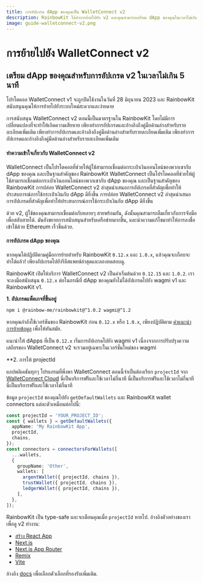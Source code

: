 ```yaml
---
title: การอัปเกรด dApp ของคุณเป็น WalletConnect v2
description: RainbowKit ได้ทำการย้ายไปยัง v2 และคุณสามารถเตรียม dApp ของคุณในเวลาไม่เกิน 5 นาที
image: guide-walletconnect-v2.png
---
```


# การย้ายไปยัง WalletConnect v2

## เตรียม dApp ของคุณสำหรับการอัปเกรด v2 ในเวลาไม่เกิน 5 นาที

โปรโตคอล WalletConnect v1 จะถูกปิดใช้งานในวันที่ 28 มิถุนายน 2023 และ RainbowKit สนับสนุนคุณให้การย้ายไปยังระบบใหม่สะดวกและง่ายดาย

การสนับสนุน WalletConnect v2 ตอนนี้เป็นมาตรฐานใน RainbowKit โดยไม่มีการเปลี่ยนแปลงที่จะทำให้เกิดความเสียหาย เพียงทำการอัปเกรดและอ้างอิงถึงคู่มือด้านล่างสำหรับรายละเอียดเพิ่มเติม เพียงทำการอัปเกรดและอ้างอิงถึงคู่มือด้านล่างสำหรับรายละเอียดเพิ่มเติม เพียงทำการอัปเกรดและอ้างอิงถึงคู่มือด้านล่างสำหรับรายละเอียดเพิ่มเติม

#### ทำความเข้าใจเกี่ยวกับ WalletConnect v2

WalletConnect เป็นโปรโตคอลที่ช่วยให้ผู้ใช้สามารถเชื่อมต่อกระเป๋าเงินออนไลน์ของพวกเขากับ dApp ของคุณ และเป็นฐานสำคัญของ RainbowKit WalletConnect เป็นโปรโตคอลที่ช่วยให้ผู้ใช้สามารถเชื่อมต่อกระเป๋าเงินออนไลน์ของพวกเขากับ dApp ของคุณ และเป็นฐานสำคัญของ RainbowKit การปล่อย WalletConnect v2 ล่าสุดนำเสนอการอัปเกรดที่สำคัญเพื่อทำให้ประสบการณ์การใช้กระเป๋าเงินกับ dApp ดียิ่งขึ้น การปล่อย WalletConnect v2 ล่าสุดนำเสนอการอัปเกรดที่สำคัญเพื่อทำให้ประสบการณ์การใช้กระเป๋าเงินกับ dApp ดียิ่งขึ้น

ด้วย v2, ผู้ใช้ของคุณสามารถเชื่อมต่อกับหลายๆ สายพร้อมกัน, ดังนั้นคุณสามารถลืมเกี่ยวกับการจับมือเพื่อสลับสายได้. มันยังขยายการสนับสนุนสำหรับเครือข่ายมากขึ้น, และนำความแก้ไขมาทำให้การลงชื่อเข้าใช้ด้วย Ethereum เร็วขึ้นด้วย.

#### การอัปเกรด dApp ของคุณ

หากคุณได้ปฏิบัติตามคู่มือการย้ายสำหรับ RainbowKit `0.12.x` และ `1.0.x`, แล้วคุณจะเกือบจะทำได้แล้ว! เพียงอัปเกรดไปยังรีลีสแพทช์ล่าสุดและลองทดสอบดู.

RainbowKit เปิดให้บริการ WalletConnect v2 เป็นค่าเริ่มต้นด้วย `0.12.15` และ `1.0.2`. เราจะลงมือสนับสนุน `0.12.x` ต่อในกรณีที่ dApp ของคุณยังไม่ได้อัปเกรดไปยัง wagmi v1 และ RainbowKit v1.

**1. อัปเกรดแพ็คเกจที่ขึ้นอยู่**

```bash
npm i @rainbow-me/rainbowkit@^1.0.2 wagmi@^1.2
```

หากคุณกำลังใช้เวอร์ชันของ RainbowKit ก่อน `0.12.x` หรือ `1.0.x`, เพียงปฏิบัติตาม [คำแนะนำการย้ายข้อมูล](/docs/migration-guide) เพื่อให้ทันสมัย.

แนะนำให้ dApps ที่เป็น `0.12.x` เริ่มการอัปเกรดไปยัง wagmi v1 เนื่องจากการปรับปรุงความเสถียรของ WalletConnect v2 จะรวมอยู่เฉพาะในเวอร์ชั่นใหม่ของ wagmi

\*\*2. การให้ projectId

แอปพลิเคชันทุกๆ โปรแกรมที่พึ่งพา WalletConnect ตอนนี้จำเป็นต้องเรียก `projectId` จาก [WalletConnect Cloud](https://cloud.walletconnect.com/) นี่เป็นบริการฟรีและใช้เวลาไม่กี่นาที นี่เป็นบริการฟรีและใช้เวลาไม่กี่นาที นี่เป็นบริการฟรีและใช้เวลาไม่กี่นาที

ข้อมูล `projectId` ของคุณไปยัง `getDefaultWallets` และ RainbowKit wallet connectors แต่ละตัวเหมือนต่อไปนี้:

```ts
const projectId = 'YOUR_PROJECT_ID';
const { wallets } = getDefaultWallets({
  appName: 'My RainbowKit App',
  projectId,
  chains,
});
const connectors = connectorsForWallets([
  ...wallets,
  {
    groupName: 'Other',
    wallets: [
      argentWallet({ projectId, chains }),
      trustWallet({ projectId, chains }),
      ledgerWallet({ projectId, chains }),
    ],
  },
]);
```

RainbowKit เป็น type-safe และจะเตือนคุณเมื่อ `projectId` หายไป. อ้างอิงตัวอย่างของเราเพื่อดู v2 ทำงาน:

- [สร้าง React App](https://codesandbox.io/p/sandbox/github/rainbow-me/rainbowkit/tree/main/examples/with-create-react-app)
- [Next.js](https://codesandbox.io/p/sandbox/github/rainbow-me/rainbowkit/tree/main/examples/with-next)
- [Next.js App Router](https://codesandbox.io/p/sandbox/github/rainbow-me/rainbowkit/tree/main/examples/with-next-app)
- [Remix](https://codesandbox.io/p/sandbox/github/rainbow-me/rainbowkit/tree/main/examples/with-remix)
- [Vite](https://codesandbox.io/p/sandbox/github/rainbow-me/rainbowkit/tree/main/examples/with-vite)

อ้างอิง [docs](https://www.rainbowkit.com/docs/custom-wallet-list#walletconnect) เพื่อเลือกตัวเลือกที่รองรับเพิ่มเติม.
